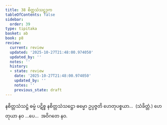 ```yaml
---
title: 38 စိတ္တသံသဋ္ဌဒုက
tableOfContents: false
sidebar:
  order: 39
type: tipitaka
basket: ab
book: p8
review:
  current: review
  updated: '2025-10-27T21:48:00.974050'
  updated_by: ''
  notes: ''
  history:
  - state: review
    date: '2025-10-27T21:48:00.974050'
    updated_by: ''
    notes: ''
    previous_state: draft
---
```



<ReviewStatus review={frontmatter.review} showDetails={true} />

<HypothesisAnnotation frontmatter={frontmatter} />

<DynamicBreadcrumb />

<Division number="57" book="p8" e="ch" v="40" p="94">

<Paragraph number="182" book="p8">
နစိတ္တသံသဋ္ဌံ ဓမ္မံ ပဋိစ္စ နစိတ္တသံသဋ္ဌော ဓမ္မော ဥပ္ပဇ္ဇတိ ဟေတုပစ္စယာ…  (သံခိတ္တံ.)
</Paragraph>

<Paragraph number="183" book="p8">
ဟေတုယာ နဝ …ပေ…  အဝိဂတေ နဝ.
</Paragraph>
</Division>